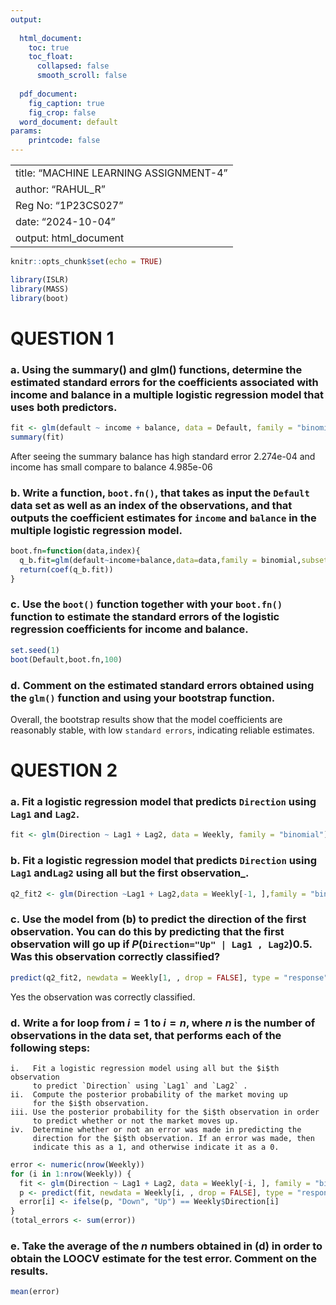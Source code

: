 ---
output:
  
  html_document:
    toc: true
    toc_float:
      collapsed: false
      smooth_scroll: false
        
  pdf_document:
    fig_caption: true
    fig_crop: false
  word_document: default
params:
    printcode: false
---

---
title: "MACHINE LEARNING ASSIGNMENT-4"
author: "RAHUL_R"
Reg No: "1P23CS027"
date: "2024-10-04"
output: html_document
---

```{r setup, include=FALSE}
knitr::opts_chunk$set(echo = TRUE)
```


```{r  include=FALSE}
library(ISLR)
library(MASS)
library(boot)
```

# QUESTION 1

### a. Using the summary() and glm() functions, determine the estimated standard errors for the coefficients associated with income and balance in a multiple logistic regression model that uses both predictors.
```{r}
fit <- glm(default ~ income + balance, data = Default, family = "binomial")
summary(fit)
```
After seeing the summary balance has high standard error 2.274e-04 and income has small compare to balance 4.985e-06


### b. Write a function, `boot.fn()`, that takes as input the `Default` data set  as well as an index of the observations, and that outputs the coefficient estimates for `income` and `balance` in the multiple logistic regression   model.


```{r}
boot.fn=function(data,index){
  q_b.fit=glm(default~income+balance,data=data,family = binomial,subset = index)
  return(coef(q_b.fit))
}
```


### c. Use the `boot()` function together with your `boot.fn()` function to   estimate the standard errors of the logistic regression coefficients for income and balance.

```{r}
set.seed(1)
boot(Default,boot.fn,100)
```
### d. Comment on the estimated standard errors obtained using the `glm()` function and using your bootstrap function.

Overall, the bootstrap results show that the model coefficients are reasonably stable, with low `standard errors`, indicating reliable estimates.



# QUESTION 2

### a. Fit a logistic regression model that predicts `Direction` using `Lag1` and `Lag2`.

```{r}
fit <- glm(Direction ~ Lag1 + Lag2, data = Weekly, family = "binomial")
```

### b. Fit a logistic regression model that predicts `Direction` using `Lag1` and`Lag2` using all but the first observation_.
```{r}
q2_fit2 <- glm(Direction ~Lag1 + Lag2,data = Weekly[-1, ],family = "binomial" )
```

### c. Use the model from (b) to predict the direction of the first   observation. You can do this by predicting that the first observation will go up if $P($`Direction="Up" | Lag1 , Lag2`$)  0.5$. Was this observation correctly classified?

```{r}
predict(q2_fit2, newdata = Weekly[1, , drop = FALSE], type = "response")  >0.5
```
Yes the observation was correctly classified.

### d. Write a for loop from $i = 1$ to $i = n$, where $n$ is the number of observations in the data set, that performs each of the following steps:
    i.   Fit a logistic regression model using all but the $i$th observation
         to predict `Direction` using `Lag1` and `Lag2` .
    ii.  Compute the posterior probability of the market moving up
         for the $i$th observation.
    iii. Use the posterior probability for the $i$th observation in order
         to predict whether or not the market moves up.
    iv.  Determine whether or not an error was made in predicting the
         direction for the $i$th observation. If an error was made, then
         indicate this as a 1, and otherwise indicate it as a 0.

```{r}
error <- numeric(nrow(Weekly))
for (i in 1:nrow(Weekly)) {
  fit <- glm(Direction ~ Lag1 + Lag2, data = Weekly[-i, ], family = "binomial")
  p <- predict(fit, newdata = Weekly[i, , drop = FALSE], type = "response") > 0.5
  error[i] <- ifelse(p, "Down", "Up") == Weekly$Direction[i]
}
(total_errors <- sum(error))
```

### e. Take the average of the $n$ numbers obtained in (d) in order to obtain the LOOCV estimate for the test error. Comment on the results.

```{r}
mean(error)
```
